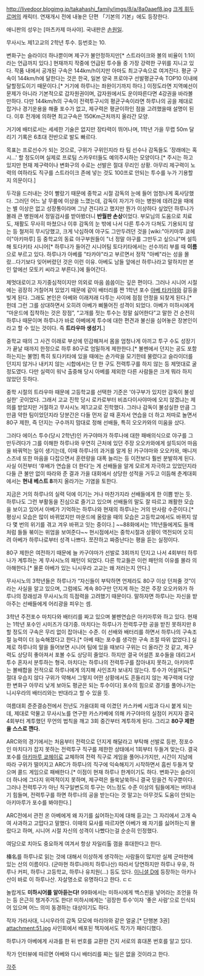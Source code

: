 http://livedoor.blogimg.jp/takahashi_family/imgs/8/a/8a0aaef8.jpg
[[크게 휘두르며]]의 캐릭터. 연재개시 전에 내놓은 단편 「기본의 기본」에도 등장한다. 

애니판의 성우는 [마츠카제 마사야]. 국내판은 [[손원일]].

무사시노 제1고교의 2학년 투수. 등번호는 10. 

변화구는 슬라이더 하나뿐이며 제구가 불안정하지만[* 스트라이크와 볼의 비율이 1:1이라는 언급까지 있다.] 현재까지 작중에 언급된 투수들 중 가장 강력한 구위를 지니고 있다. 작품 내에서 공개된 구속은 144km/h이지만 아마도 최고구속으로 여겨진다. 평균 구속이 144km/h에 달한다는 것은 한국, 일본 양국 프로야구 선발평균구속 TOP10 이내에 달할정도이기 때문이다.[* 거기에 하루나는 좌완이기까지 하다.] 이정도라면 지역예선이 문제가 아니라 기본적으로 갑자원권이며, 갑자원에서도 운이따른다면 4강권을 바라볼만하다. 다만 144km/h의 구속이 전력투구시의 평균구속이라면 하루나의 공을 제대로 잡거나 경기운용을 해줄 포수가 없고, 제구력은 평균이하인 점을 고려했을때 설명이 된다. 이후 전개에 의하면 최고구속은 150Km근처까지 올라간 모양.

거기에 배터로서는 세세한 기술은 없지만 장타력이 뛰어나며, 1학년 가을 무렵 50m 달리기 기록은 6초대 전반으로 발도 빠르다.

목표는 프로선수가 되는 것으로, 구위가 구위인지라 타 팀 선수나 감독들도 '장래에는 혹시...' 할 정도이며 실제로 프로팀 스카우터들도 예의주시하는 모양이다.[* 주시는 하고 있지만 현재 제구력이나 변화구의 수로는 선발은 절대 무리인 상황. 아무리 제구력이 노력의 여하라도 직구를 스트라이크 존에 넣는 것도 100프로 안되는 투수를 누가 기용할지 의문이다.]

두각을 드러내는 것이 빨랐기 때문에 중학교 시절 감독의 눈에 들어 엄청나게 혹사당했다. 그러던 어느 날 무릎에 이상을 느꼈는데, 감독이 자기가 아는 병원에 데려갔을 때에는 별 이상은 없고 성장통이라며 그냥 견디라고 했지만 뭔가 이상하다 싶었던 하루나가 몰래 큰 병원에서 정밀검사를 받아봤더니 '''반월판 손상'''이었다. 부모님의 도움으로 치료도, 재활도 무사히 마쳤으나 이후 감독의 눈 밖에 나서 다른 투수가 다쳐도 기용되지 않는 등 철저히 무시당했고, 크게 낙심하여 야구도 그만두려던 것을 [wiki:"아키마루 쿄헤이"아키마루] 등 중학교의 동료 야구부원들이 "너 정말 야구를 그만두고 싶으냐"며 설득해 토다키타 시니어[* 하루나가 들어간 시니어팀 토다키타에서는 선수끼리 부를 때 '''이름'''으로 부르고 있다. 하루나가 아베를 "타카야"라고 부르면서 정작 "아베"라는 성을 몰랐...다기보다 잊어버렸던 것은 이런 이유. 아베도 남들 앞에선 하루나라고 말하지만 본인 앞에선 모토키 씨라고 부른다.]에 들어간다.

제멋대로이고 자기중심적이지만 의외로 마음 씀씀이는 깊은 편이다. 그러나 시니어 시절에는 굉장히 거칠어져 있었기 때문에 같이 배터리를 짠 1학년 포수 [[아베 타카야]]와 갈등을 빚게 된다. 그래도 본인은 아베와 이래저래 다투는 사이에 점점 안정을 되찾게 된다.[* 헌데 그런 그를 상대하면서 오히려 아베가 삐뚤어진 성격이 되었다. 아베가 미하시에게 “마운드에 집착하는 것은 장점”, “고개를 젓는 투수는 정말 싫어한다”고 말한 건 순전히 하루나 때문이며 하루나가 바로 아베에게 투수에 대한 편견과 불신을 심어놓은 장본인이라고 할 수 있는 것이다. 즉 '''트라우마 생성기.''']

중학교 때의 그 사건 이래로 부상에 민감해져서 몸을 엄청나게 아끼고 투구 수도 성장기가 끝날 때까지 한정으로 하루 80구로 엄밀하게 제한한다.[* 불펜에서 던지는 공도 포함하는지는 불명] 특히 토다키타에 있을 때에는 손가락을 모기한테 물렸다고 슬라이더를 던지지 않거나 내키지 않는 시합에서는 단 한 구도 전력투구를 하지 않는 등 제멋대로 굴 정도였다. 다만 실력이 워낙 출중해 당시 아베를 제외한 다른 사람들은 크게 뭐라 하지 않았던 듯하다.

중학 시절의 트라우마 때문에 고등학교를 선택한 기준은 '야구부가 있지만 감독이 불성실한' 곳이었다. 그래서 고교 진학 당시 로카로부터 비죠다이사야마에 오지 않겠냐는 제의를 받았지만 거절하고 무사시노 제1고교로 진학했다. 그러나 감독이 불성실한 만큼 그만큼 약한 팀이었던지라 당분간은 다들 먼저 갈 때 혼자서 연습을 더 하고 저따로 놀면서 80구 제한, 즉 던지는 구수까지 맘대로 정해 선배들, 특히 오오카와의 미움을 샀다.

그러다 에이스 투수(당시 2학년)인 카구야마가 하루나에 대한 패배의식으로 야구를 그만두려다가 그를 이해한 하루나와 우연히 근처에 있던 주장 오오카와에게 설득되어 마음을 바꿔먹는 일이 생기는데, 이때 하루나의 과거를 알게 된 카구야마와 오오카와, 매니저 스즈네 또한 마음을 다잡으면서 훈련량을 대폭 늘리는 등 이전보다 훨씬 분발하게 된다. 사실 이전부터 ‘후배가 연습을 더 한다’는 게 선배들을 알게 모르게 자극하고 있었던지라 다들 큰 불만 없이 따라와 준 결과 가을 대회에서 상당한 성적을 거두고 이듬해 춘계대회에서는 '''현내 베스트 8'''까지 올라가는 기염을 토한다.

지금은 거의 하루나의 실력 덕에 이기는 거나 마찬가지라 선배들에게 한 이쁨 받는 듯. 하루나도 그런 부활동을 진심으로 즐기고 있으며 선배들의 말도 잘 따르고 쾌활한 모습을 보이고 있어서 아베가 기억하는 하루나와 현재의 하루나는 거의 딴사람 수준이다.[* 평상시 모습은 많이 바뀌었지만 마운드에 올랐을 때의 모습은 고등학교에서도 바뀌지 않다 몇 번의 위기를 겪고 겨우 바뀌고 잇는 중이다.] ~~88화에서는 1학년들에게도 들깨처럼 들들 볶이는 위엄을 보여준다~~ 현시점에서는 중학시절과 상황이 역전되어 오히려 아베가 하루나로부터 성격 나쁘다. 쪼잔하고 짜증난다는 평을 듣는 실정이다.

80구 제한은 여전하기 때문에 늘 카구야마가 선발로 3회까지 던지고 나서 4회부터 하루나가 계투하는 게 무사시노의 패턴이 되었다. 다른 학교들은 이런 패턴의 이유를 몰라 의아해한다.[* 물론 아베가 있는 니시우라 고교는 왜 저러는지 안다.]

무사시노의 3학년들은 하루나가 “자신들이 부탁하면 언제라도 80구 이상 던져줄 것”이라는 사실을 알고 있으며, 그럼에도 계속 80구만 던지게 하는 것은 주장 오오카와가 하루나의 장래성과 무사시노의 득점력을 고려했기 때문이다. 말하자면 하루나는 자신을 받아주는 선배들에게 어리광을 피우는 셈.

3학년 주전포수 마치다와 배터리를 짜고 있으며 불펜연습은 아키마루와 하고 있다. 현재는 1학년 포수인 시미즈가 대기중. 마치다는 하루나가 전력투구한 공을 받진 못하지만 8할 정도의 구속은 무리 없이 잡아내는 수준. 이 선배와 배터리를 하면서 하루나의 구속조절 능력이 더 능숙해졌다고 한다.[* 아베 때는 포수를 생각한 구속 조절 따위 없었다.] 실제로 하루나의 말을 들어보면 시니어 팀에 있을 때보다 구위는 더 올라간 것 같고, 제구력도 상당히 좋아져서 포볼 수도 상당히 줄었다. 하지만 결국 어설픈 포수들을 데리고서 투수 혼자서 분투하는 형국. 마치다는 하루나의 전력투구를 잡아내지 못하고, 아키마루는 볼배합을 전적으로 하루나에게 의지해 사인조차 보내지 않는다. 투수가 어설퍼도[* 절대 우습지 않다 구위가 약해서 그렇지 어떤 상황에서도 흔들리지 않는 제구력에 다양한 변화구 아무리 낮게 보아도 평균은 되는 투수이다] 포수의 힘으로 경기를 풀어나가는 니시우라의 배터리와는 반대라고 할 수 있을 듯.

여름대회 준준결승전에서 전년도 가을대회 때 이겼던 카스카베 시립과 다시 붙게 되는데, 제대로 악물고 무사시노를 연구한 카스카베에 의해 카구야마의 실점이 커지자 결국 4회부터 계투했던 무언의 법칙을 깨고 3회 중간부터 계투하게 된다. 그리고 '''80구 제한을 스스로 깬다.'''

ARC와의 경기에서는 처음부터 전력으로 던지게 해달라고 부탁해 선발로 등판, 정포수인 마치다가 잡지 못하는 전력투구 직구를 제한한 상태에서 1회부터 두들겨 맞는다. 결국 포수를 [[아키마루 쿄헤이]]로 교체하여 전력 직구로 게임을 풀어나가지만, 시간이 지남에 따라 구위가 떨어지고 ARC가 하루나의 직구에 익숙해지기 시작하면서 흠씬 두들겨 맞으며 콜드 게임으로 패배한다.[* 이점이 현재 하루나 한계이기도 하다. 변화구는 슬라이더 하나에 그다지 위력적이지 못하며, 제구력은 들쑥날쑥하니 결국 믿을건 직구뿐이다. 그러나 전력투구가 아닌 직구일변도의 투구는 어느정도 수준 이상의 팀들에게는 버텨내기 힘들며, 전력투구를 하면 하루나의 공을 받는다는 것 말고는 아무것도 도움이 안되는 아키마루가 포수를 봐야한다.] 

ARC전에서 관전 온 아베에게 왜 자기를 싫어하는지에 대해 듣고는 그 자리에서 고개 숙여 사과하고 고맙다고 말했다. 이때의 묘사를 따르자면 아베가 왜 자기를 싫어하는지 몰랐다고 하며, 시니어 시절 자신의 성격이 나빴다는걸 순순히 인정했다.

여담으로 치아도 중요하게 여겨서 항상 자일리톨 껌을 휴대한다고 한다.

榛名를 하루나로 읽는 것에 대해서 이상하게 생각하는 사람들이 많지만 실제 군마현에 있는 산의 이름이다. (군마현 하루나마치 하루나산) 따라서 당연하지만 하루나 우유, 하루나 커피, 하루나 고등학교, 하루나 유치원(...) 등도 있다. [[이니셜 D]]에 등장하는 아키나산이 바로 이 하루나산. 자살명소로 유명하다고 한다. ㄷㄷ

놀랍게도 '''미하시어를 알아듣는다!''' 99화에서는 미하시에게 백스핀을 넣어라는 조언을 하는 등 은근히 챙겨주기도 한다! 미하시에게는 '굉장한 투수'이자 '좋은 사람'으로 인식되어 있으며 어느 의미 동경하는 대상이기도 하다.

작자 가라사대, 니시우라의 감독 모모에 마리아와 같은 얼굴.[* 단행본 3권]
attachment:51.jpg
사인회에서 배포된 책자에서도 작가가 패러디했다.

하루나가 아베에게 사과를 한 뒤 번호를 교환한 건지 서로의 휴대폰 번호를 알고 있다.

작가 인터뷰에 따르면 아베와 다시 배터리를 짜는 일은 없을 것이라고 한다.


[[각주]]

